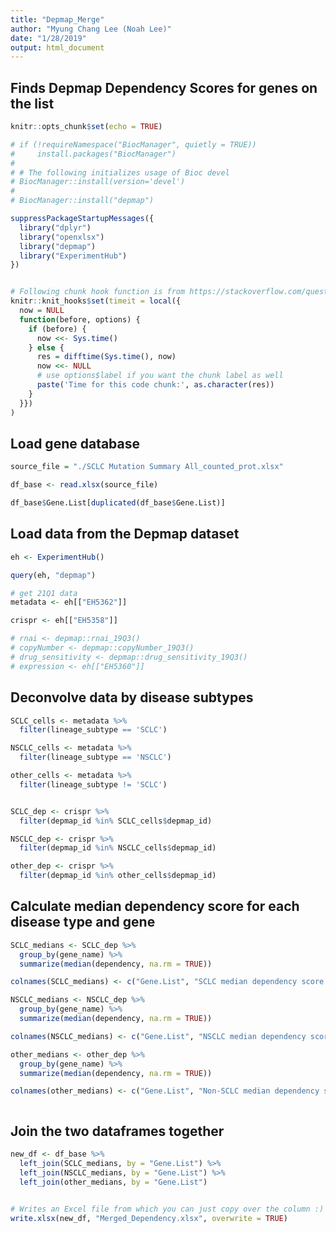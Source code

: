 ```yaml
---
title: "Depmap_Merge"
author: "Myung Chang Lee (Noah Lee)"
date: "1/28/2019"
output: html_document
---
```


## Finds Depmap Dependency Scores for genes on the list

```r
knitr::opts_chunk$set(echo = TRUE)

# if (!requireNamespace("BiocManager", quietly = TRUE))
#     install.packages("BiocManager")
# 
# # The following initializes usage of Bioc devel
# BiocManager::install(version='devel')
# 
# BiocManager::install("depmap")

suppressPackageStartupMessages({
  library("dplyr")
  library("openxlsx")
  library("depmap")
  library("ExperimentHub")
})


# Following chunk hook function is from https://stackoverflow.com/questions/24595280/timing-for-chunks
knitr::knit_hooks$set(timeit = local({
  now = NULL
  function(before, options) {
    if (before) {
      now <<- Sys.time()
    } else {
      res = difftime(Sys.time(), now)
      now <<- NULL
      # use options$label if you want the chunk label as well
      paste('Time for this code chunk:', as.character(res))
    }
  }})
)


```


## Load gene database

```r

source_file = "./SCLC Mutation Summary All_counted_prot.xlsx"

df_base <- read.xlsx(source_file)

df_base$Gene.List[duplicated(df_base$Gene.List)]


```


## Load data from the Depmap dataset

```r

eh <- ExperimentHub()

query(eh, "depmap")

# get 21Q1 data
metadata <- eh[["EH5362"]]

crispr <- eh[["EH5358"]]

# rnai <- depmap::rnai_19Q3()
# copyNumber <- depmap::copyNumber_19Q3()
# drug_sensitivity <- depmap::drug_sensitivity_19Q3()
# expression <- eh[["EH5360"]]

```

## Deconvolve data by disease subtypes

```r

SCLC_cells <- metadata %>% 
  filter(lineage_subtype == 'SCLC')

NSCLC_cells <- metadata %>% 
  filter(lineage_subtype == 'NSCLC')

other_cells <- metadata %>% 
  filter(lineage_subtype != 'SCLC')


SCLC_dep <- crispr %>% 
  filter(depmap_id %in% SCLC_cells$depmap_id)

NSCLC_dep <- crispr %>% 
  filter(depmap_id %in% NSCLC_cells$depmap_id)

other_dep <- crispr %>% 
  filter(depmap_id %in% other_cells$depmap_id)


```

## Calculate median dependency score for each disease type and gene

```r

SCLC_medians <- SCLC_dep %>% 
  group_by(gene_name) %>% 
  summarize(median(dependency, na.rm = TRUE))

colnames(SCLC_medians) <- c("Gene.List", "SCLC median dependency score (Avana)")

NSCLC_medians <- NSCLC_dep %>% 
  group_by(gene_name) %>% 
  summarize(median(dependency, na.rm = TRUE))

colnames(NSCLC_medians) <- c("Gene.List", "NSCLC median dependency score (Avana)")

other_medians <- other_dep %>% 
  group_by(gene_name) %>% 
  summarize(median(dependency, na.rm = TRUE))

colnames(other_medians) <- c("Gene.List", "Non-SCLC median dependency score (Avana)")



```



## Join the two dataframes together

```r

new_df <- df_base %>% 
  left_join(SCLC_medians, by = "Gene.List") %>% 
  left_join(NSCLC_medians, by = "Gene.List") %>% 
  left_join(other_medians, by = "Gene.List")


# Writes an Excel file from which you can just copy over the column :)
write.xlsx(new_df, "Merged_Dependency.xlsx", overwrite = TRUE)



```





